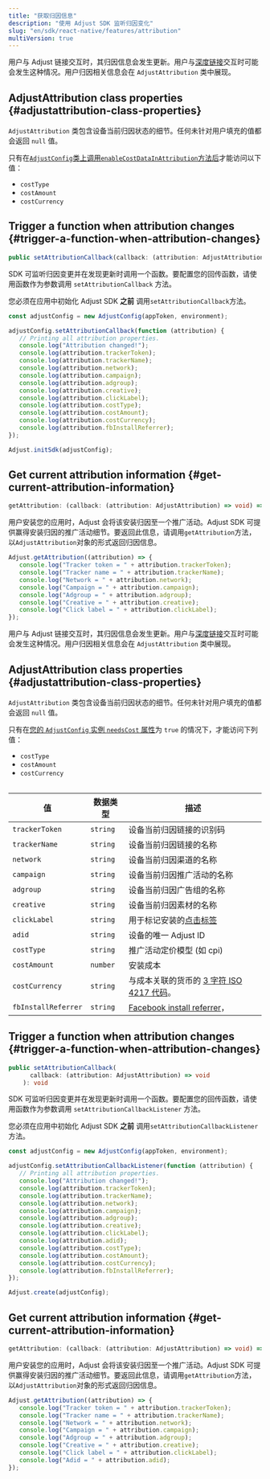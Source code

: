 ```yaml
---
title: "获取归因信息"
description: "使用 Adjust SDK 监听归因变化"
slug: "en/sdk/react-native/features/attribution"
multiVersion: true
---
```

<sdkversion version="v5"> 

用户与 Adjust 链接交互时，其归因信息会发生更新。用户与[深度链接](https://help.adjust.com/en/article/deep-links)交互时可能会发生这种情况。用户归因相关信息会在 `AdjustAttribution` 类中展现。

AdjustAttribution class properties \{\#adjustattribution\-class\-properties\}
----------------------------------------------------------------------------------

`AdjustAttribution` 类包含设备当前归因状态的细节。任何未针对用户填充的值都会返回 `null` 值。
<callout type="note"> 

只有在[`AdjustConfig`类上调用`enableCostDataInAttribution`方法后](/en/sdk/react-native/configuration#enable-cost-data-sending)才能访问以下值：

* `costType`
* `costAmount`
* `costCurrency`

</Callout> 

Trigger a function when attribution changes \{\#trigger\-a\-function\-when\-attribution\-changes\}
----------------------------------------------------------------------------------------------------------

<codeblock title="属性声明"> 

```ts
public setAttributionCallback(callback: (attribution: AdjustAttribution) => void): void
```

</CodeBlock> 

SDK 可监听归因变更并在发现更新时调用一个函数。要配置您的回传函数，请使用函数作为参数调用 `setAttributionCallback` 方法。
<callout type="important"> 

您必须在应用中初始化 Adjust SDK **之前** 调用`setAttributionCallback`方法。
</Callout> <codeblock highlight="{range: 3-18}"> 

```jsx
const adjustConfig = new AdjustConfig(appToken, environment);

adjustConfig.setAttributionCallback(function (attribution) {
   // Printing all attribution properties.
   console.log("Attribution changed!");
   console.log(attribution.trackerToken);
   console.log(attribution.trackerName);
   console.log(attribution.network);
   console.log(attribution.campaign);
   console.log(attribution.adgroup);
   console.log(attribution.creative);
   console.log(attribution.clickLabel);
   console.log(attribution.costType);
   console.log(attribution.costAmount);
   console.log(attribution.costCurrency);
   console.log(attribution.fbInstallReferrer);
});

Adjust.initSdk(adjustConfig);
```

</CodeBlock> 

Get current attribution information \{\#get\-current\-attribution\-information\}
--------------------------------------------------------------------------------------

<codeblock title="方法签名"> 

```ts
getAttribution: (callback: (attribution: AdjustAttribution) => void) => void
```

</CodeBlock> 

用户安装您的应用时，Adjust 会将该安装归因至一个推广活动。Adjust SDK 可提供赢得安装归因的推广活动细节。要返回此信息，请调用`getAttribution`方法，以`AdjustAttribution`对象的形式返回归因信息。

```jsx
Adjust.getAttribution((attribution) => {
   console.log("Tracker token = " + attribution.trackerToken);
   console.log("Tracker name = " + attribution.trackerName);
   console.log("Network = " + attribution.network);
   console.log("Campaign = " + attribution.campaign);
   console.log("Adgroup = " + attribution.adgroup);
   console.log("Creative = " + attribution.creative);
   console.log("Click label = " + attribution.clickLabel);
});
```

</SdkVersion> <sdkversion version="v4"> 

用户与 Adjust 链接交互时，其归因信息会发生更新。用户与[深度链接](https://help.adjust.com/en/article/deep-links)交互时可能会发生这种情况。用户归因相关信息会在 `AdjustAttribution` 类中展现。

AdjustAttribution class properties \{\#adjustattribution\-class\-properties\}
----------------------------------------------------------------------------------

`AdjustAttribution` 类包含设备当前归因状态的细节。任何未针对用户填充的值都会返回 `null` 值。
<callout type="note"> 

只有在[您的 `AdjustConfig` 实例 `needsCost` 属性](/en/sdk/react-native/configuration#enable-cost-data-sending)为 `true` 的情况下，才能访问下列值：

* `costType`
* `costAmount`
* `costCurrency`

</Callout> <table> 

|          值          |   数据类型   |                                              描述                                              |
|---------------------|----------|----------------------------------------------------------------------------------------------|
| `trackerToken`      | `string` | 设备当前归因链接的识别码                                                                                 |
| `trackerName`       | `string` | 设备当前归因链接的名称                                                                                  |
| `network`           | `string` | 设备当前归因渠道的名称                                                                                  |
| `campaign`          | `string` | 设备当前归因推广活动的名称                                                                                |
| `adgroup`           | `string` | 设备当前归因广告组的名称                                                                                 |
| `creative`          | `string` | 设备当前归因素材的名称                                                                                  |
| `clickLabel`        | `string` | 用于标记安装的[点击标签](https://help.adjust.com/en/article/user-rewards)                               |
| `adid`              | `string` | 设备的唯一 Adjust ID                                                                              |
| `costType`          | `string` | 推广活动定价模型 \(如 cpi\)                                                                         |
| `costAmount`        | `number` | 安装成本                                                                                         |
| `costCurrency`      | `string` | 与成本关联的货币的 [3 字符 ISO 4217 代码](https://www.iban.com/currency-codes)。                           |
| `fbInstallReferrer` | `string` | [Facebook install referrer](https://developers.facebook.com/docs/app-ads/install-referrer/)， |

</Table> 

Trigger a function when attribution changes \{\#trigger\-a\-function\-when\-attribution\-changes\}
----------------------------------------------------------------------------------------------------------

<codeblock title="属性声明"> 

```ts
public setAttributionCallback(
      callback: (attribution: AdjustAttribution) => void
    ): void
```

</CodeBlock> 

SDK 可监听归因变更并在发现更新时调用一个函数。要配置您的回传函数，请使用函数作为参数调用 `setAttributionCallbackListener` 方法。
<callout type="important"> 

您必须在应用中初始化 Adjust SDK **之前** 调用`setAttributionCallbackListener`方法。
</Callout> <codeblock highlight="{range: 3-18}"> 

```jsx
const adjustConfig = new AdjustConfig(appToken, environment);

adjustConfig.setAttributionCallbackListener(function (attribution) {
   // Printing all attribution properties.
   console.log("Attribution changed!");
   console.log(attribution.trackerToken);
   console.log(attribution.trackerName);
   console.log(attribution.network);
   console.log(attribution.campaign);
   console.log(attribution.adgroup);
   console.log(attribution.creative);
   console.log(attribution.clickLabel);
   console.log(attribution.adid);
   console.log(attribution.costType);
   console.log(attribution.costAmount);
   console.log(attribution.costCurrency);
   console.log(attribution.fbInstallReferrer);
});

Adjust.create(adjustConfig);
```

</CodeBlock> 

Get current attribution information \{\#get\-current\-attribution\-information\}
--------------------------------------------------------------------------------------

<codeblock title="方法签名"> 

```ts
getAttribution: (callback: (attribution: AdjustAttribution) => void) => void
```

</CodeBlock> 

用户安装您的应用时，Adjust 会将该安装归因至一个推广活动。Adjust SDK 可提供赢得安装归因的推广活动细节。要返回此信息，请调用`getAttribution`方法，以`AdjustAttribution`对象的形式返回归因信息。

```jsx
Adjust.getAttribution((attribution) => {
   console.log("Tracker token = " + attribution.trackerToken);
   console.log("Tracker name = " + attribution.trackerName);
   console.log("Network = " + attribution.network);
   console.log("Campaign = " + attribution.campaign);
   console.log("Adgroup = " + attribution.adgroup);
   console.log("Creative = " + attribution.creative);
   console.log("Click label = " + attribution.clickLabel);
   console.log("Adid = " + attribution.adid);
});
```

</SdkVersion>

